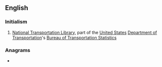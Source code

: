 ==English==

===Initialism===
{{rfc-header|Initialism}}
{{head|en|initialism}}

# {{lb|en|transport}} [[National Transportation Library]], part of the [[United States]] [[Department of Transportation]]'s [[Bureau of Transportation Statistics]]

===Anagrams===
* {{l|en|tln}}